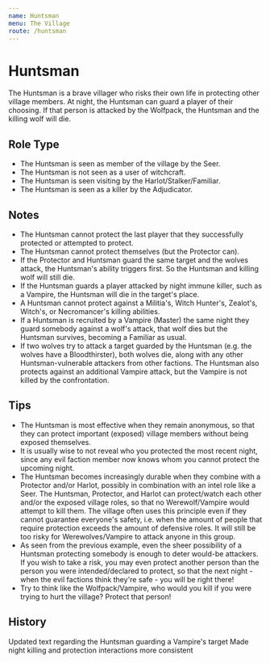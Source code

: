 ```yaml
---
name: Huntsman
menu: The Village
route: /huntsman
---
```



# Huntsman

The Huntsman is a brave villager who risks their own life in protecting other village members. At night, the Huntsman can guard a player of their choosing. If that person is attacked by the Wolfpack, the Huntsman and the killing wolf will die.

## Role Type

- The Huntsman is seen as member of the village by the Seer.
- The Huntsman is not seen as a user of witchcraft.
- The Huntsman is seen visiting by the Harlot/Stalker/Familiar.
- The Huntsman is seen as a killer by the Adjudicator.

## Notes

- The Huntsman cannot protect the last player that they successfully protected or attempted to protect.
- The Huntsman cannot protect themselves (but the Protector can).
- If the Protector and Huntsman guard the same target and the wolves attack, the Huntsman's ability triggers first. So the Huntsman and killing wolf will still die.
- If the Huntsman guards a player attacked by night immune killer, such as a Vampire, the Huntsman will die in the target's place.
- A Huntsman cannot protect against a Militia's, Witch Hunter's, Zealot's, Witch's, or Necromancer's killing abilities.
- If a Huntsman is recruited by a Vampire (Master) the same night they guard somebody against a wolf's attack, that wolf dies but the Huntsman survives, becoming a Familiar as usual.
- If two wolves try to attack a target guarded by the Huntsman (e.g. the wolves have a Bloodthirster), both wolves die, along with any other Huntsman-vulnerable attackers from other factions. The Huntsman also protects against an additional Vampire attack, but the Vampire is not killed by the confrontation.

## Tips

- The Huntsman is most effective when they remain anonymous, so that they can protect important (exposed) village members without being exposed themselves.
- It is usually wise to not reveal who you protected the most recent night, since any evil faction member now knows whom you cannot protect the upcoming night.
- The Huntsman becomes increasingly durable when they combine with a Protector and/or Harlot, possibly in combination with an intel role like a Seer. The Huntsman, Protector, and Harlot can protect/watch each other and/or the exposed village roles, so that no Werewolf/Vampire would attempt to kill them. The village often uses this principle even if they cannot guarantee everyone's safety, i.e. when the amount of people that require protection exceeds the amount of defensive roles. It will still be too risky for Werewolves/Vampire to attack anyone in this group.
- As seen from the previous example, even the sheer possibility of a Huntsman protecting somebody is enough to deter would-be attackers. If you wish to take a risk, you may even protect another person than the person you were intended/declared to protect, so that the next night - when the evil factions think they're safe - you will be right there!
- Try to think like the Wolfpack/Vampire, who would you kill if you were trying to hurt the village? Protect that person!

## History

<Timeline lineColor="white">
  <Event interval="2019-01-01">
    Updated text regarding the Huntsman guarding a Vampire's target
  </Event>
  <Event interval="2018-12-14">
    Made night killing and protection interactions more consistent
  </Event>
</Timeline>
